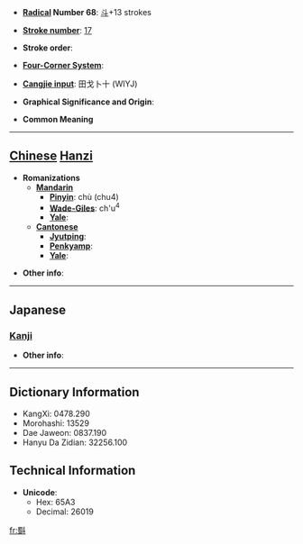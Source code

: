 * '''[[Wiktionary:Chinese radical index| Radical]] Number 68''': [[Wiktionary:Chinese radical index 斗|斗]]+13 strokes

* '''[[Wiktionary:Chinese total strokes index|Stroke number]]''': [[Wiktionary:Chinese total strokes index 17|17]]

* '''Stroke order''': 

* '''[[Wiktionary:Chinese four corner index|Four-Corner System]]''': 

* '''[[Wiktionary:Chinese Cangjie index|Cangjie input]]''': 田戈卜十 (WIYJ)

* '''Graphical Significance and Origin''': 

* '''Common Meaning'''

----

== [[Chinese]] [[Hanzi]] ==

* '''Romanizations'''
** '''[[Mandarin]]'''
*** '''[[Pinyin]]''': chù (chu4)
*** '''[[Wade-Giles]]''': ch'u<sup>4</sup>
*** '''[[Yale]]''': 
** '''[[Cantonese]]'''
*** '''[[Jyutping]]''':
*** '''[[Penkyamp]]''': 
*** '''[[Yale]]''': 

* '''Other info''': 

----

==Japanese==
===[[Kanji]]===
{{kanji|on readings=[[しゅく]] (shuku), [[とう]] (tō), [[つ]] (tsu), [[しょく]] (shoku), [[そく]] (soku)
|kun readings=[[かえあう]] (kaeau), [[くらべる]] (kuraberu), [[はかる]] (hakaru)
}}

* '''Other info''':  

----

== Dictionary Information ==

* KangXi: 0478.290
* Morohashi: 13529
* Dae Jaweon: 0837.190
* Hanyu Da Zidian: 32256.100

== Technical Information ==

* '''Unicode''':
** Hex: 65A3
** Decimal: 26019

[[fr:斣]]